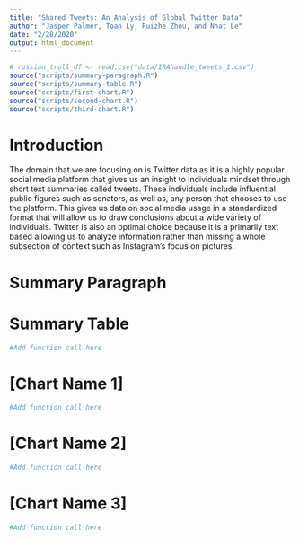 ```yaml
---
title: "Shared Tweets: An Analysis of Global Twitter Data"
author: "Jasper Palmer, Toan Ly, Ruizhe Zhou, and Nhat Le"
date: "2/28/2020"
output: html_document
---
```


```r
# russian_troll_df <- read.csv("data/IRAhandle_tweets_1.csv")
source("scripts/summary-paragraph.R")
source("scripts/summary-table.R")
source("scripts/first-chart.R")
source("scripts/second-chart.R")
source("scripts/third-chart.R")

```

<style>
.html-widget {
    margin: auto;
    margin-top: 25px;
    margin-bottom: 25px;
}
</style>

# Introduction

The domain that we are focusing on is Twitter data as it is a highly popular social media platform that gives us an insight to individuals mindset through short text summaries called tweets. These individuals include influential public figures such as senators, as well as, any person that chooses to use the platform. This gives us data on social media usage in a standardized format that will allow us to draw conclusions about a wide variety of individuals. Twitter is also an optimal choice because it is a primarily text based allowing us to analyze information rather than missing a whole subsection of context such as Instagram’s focus on pictures.

# Summary Paragraph



# Summary Table

```r
#Add function call here
```

# [Chart Name 1]

```r
#Add function call here
```

# [Chart Name 2]

```r
#Add function call here
```

# [Chart Name 3]

```r
#Add function call here
```
